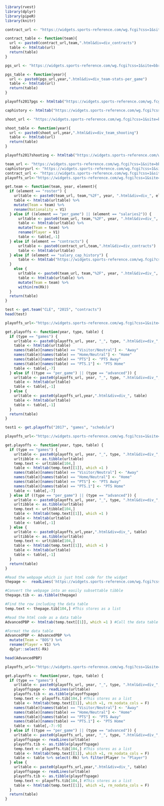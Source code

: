 ```r
library(rvest)
library(dplyr)
library(pipeR)
library(knitr)
```

```r
contract_url <- "https://widgets.sports-reference.com/wg.fcgi?css=1&site=bbr&url=%2Fcontracts%2F"

contract_table <- function(team){
  url <- paste0(contract_url,team,".html&div=div_contracts")
  table <- htmltab(url)
  return(table)
}

```

```r
pgs_url <- "https://widgets.sports-reference.com/wg.fcgi?css=1&site=bbr&url=%2Fplayoffs%2FNBA_"

pgs_table <- function(year){
  url <- paste0(pgs_url,year,".html&div=div_team-stats-per_game")
  table <- htmltab(url)
  return(table)
}

playoffs2017pgs <- htmltab("https://widgets.sports-reference.com/wg.fcgi?css=1&site=bbr&url=%2Fplayoffs%2FNBA_2017.html&div=div_team-stats-per_game")
```

```r
caphistory <- htmltab("https://widgets.sports-reference.com/wg.fcgi?css=1&site=bbr&url=%2Fcontracts%2Fsalary-cap-history.html&div=div_salary_cap_history")
```

```r
shoot_url <- "https://widgets.sports-reference.com/wg.fcgi?css=1&site=bbr&url=%2Fplayoffs%2FNBA_"

shoot_table <- function(year){
  url <- paste0(shoot_url,year,".html&div=div_team_shooting")
  table <- htmltab(url)
  return(table)
}

playoffs2017shooting <- htmltab("https://widgets.sports-reference.com/wg.fcgi?css=1&site=bbr&url=%2Fplayoffs%2FNBA_2017.html&div=div_team_shooting")
```


```r
team_url <- "https://widgets.sports-reference.com/wg.fcgi?css=1&site=bbr&url=%2Fteams%2F"
caphistoryurl <- "https://widgets.sports-reference.com/wg.fcgi?css=1&site=bbr&url=%2Fcontracts%2Fsalary-cap-history.html&div=div_salary_cap_history"
contract_url <- "https://widgets.sports-reference.com/wg.fcgi?css=1&site=bbr&url=%2Fcontracts%2F"
playoffs_url<-"https://widgets.sports-reference.com/wg.fcgi?css=1&site=bbr&url=%2Fplayoffs%2FNBA_"

get.team <- function(team, year, element){
  if (element == "roster") {
    urltable <- paste0(team_url, team,"%2F", year, ".html&div=div_", element)
    table <- htmltab(urltable) %>% 
    mutate(Team = team) %>% 
    rename(Nationality = V1) 
  } else if ((element == "per_game") || (element == "salaries2")) {
      urltable <- paste0(team_url, team,"%2F", year, ".html&div=div_", element)
      table <- htmltab(urltable) %>% 
      mutate(Team = team) %>% 
      rename(Player = V1)
      table <- table[,-1]
  } else if (element == "contracts") {
      urltable <- paste0(contract_url,team,".html&div=div_contracts")
      table <- htmltab(urltable)
  } else if (element == "salary_cap_history") {
      table <- htmltab("https://widgets.sports-reference.com/wg.fcgi?css=1&site=bbr&url=%2Fcontracts%2Fsalary-cap-history.html&div=div_salary_cap_history")
  }
    else {
      urltable <- paste0(team_url, team,"%2F", year, ".html&div=div_", element)
      table <- htmltab(urltable) %>% 
      mutate(Team = team) %>% 
      within(rm(Rk))
  }
  return(table)
}

test <- get.team("CLE", "2015", "contracts")
head(test)
```

```r
playoffs_url<-"https://widgets.sports-reference.com/wg.fcgi?css=1&site=bbr&url=%2Fplayoffs%2FNBA_"

get.playoffs <- function(year, type, table) {
  if (type == "games") {
    urltable <- paste0(playoffs_url, year, "_", type, ".html&div=div_", table)
    table <- htmltab(urltable)
    names(table)[names(table) == "Visitor/Neutral"] <- "Away"
    names(table)[names(table) == "Home/Neutral"] <- "Home"
    names(table)[names(table) == "PTS"] <- "PTS Away"
    names(table)[names(table) == "PTS.1"] <- "PTS Home"
    table <- table[,-7]
  } else if ((type == "per_game") || (type == "advanced")) {
    urltable <- paste0(playoffs_url, year, "_", type, ".html&div=div_", table)
    table <- htmltab(urltable)
    table <- table[,-1]
  } else {
    urltable <- paste0(playoffs_url,year,".html&div=div_", table)
    table <- htmltab(urltable)
    table <- table[,-1]
  }
  return(table)
}

test1 <- get.playoffs("2017", "games", "schedule")
```

```r
playoffs_url<-"https://widgets.sports-reference.com/wg.fcgi?css=1&site=bbr&url=%2Fplayoffs%2FNBA_"

get.playoffs <- function(year, type, table) {
  if (type == "games") {
    urltable <- paste0(playoffs_url, year, "_", type, ".html&div=div_", table)
    urltibble <- as.tibble(urltable)
    temp.text <- urltibble[104,]
    table <- htmltab(temp.text[[1]], which =1 )
    names(table)[names(table) == "Visitor/Neutral"] <- "Away"
    names(table)[names(table) == "Home/Neutral"] <- "Home"
    names(table)[names(table) == "PTS"] <- "PTS Away"
    names(table)[names(table) == "PTS.1"] <- "PTS Home"
    table <- table[,-7]
  } else if ((type == "per_game") || (type == "advanced")) {
    urltable <- paste0(playoffs_url, year, "_", type, ".html&div=div_", table)
    urltibble <- as.tibble(urltable)
    temp.text <- urltibble[104,]
    table <- htmltab(temp.text[[1]], which =1 )
    table <- htmltab(urltable)
    table <- table[,-1]
  } else {
    urltable <- paste0(playoffs_url,year,".html&div=div_", table)
    urltibble <- as.tibble(urltable)
    temp.text <- urltibble[104,]
    table <- htmltab(temp.text[[1]], which =1 )
    table <- htmltab(urltable)
    table <- table[,-1]
  }
  return(table)
}
```

```r
#Read the webpage which is just html code for the widget
thepage <-  readLines('https://widgets.sports-reference.com/wg.fcgi?css=1&site=bbr&url=%2Fteams%2FBOS%2F2018.html&div=div_advanced')

#Convert the webpage into an easily subsettable tibble
thepage.tib <- as.tibble(thepage) 

#Find the row including the data table
temp.text <- thepage.tib[104,] #This stores as a list

#Read the html code as a data table
AdvancedPBP <- htmltab(temp.text[[1]], which =1 ) #Call the data table element in the list 

#Format the data table
AdvancedPBP <- AdvancedPBP %>% 
  mutate(Team = "BOS") %>% 
  rename(Player = V1) %>% 
  dplyr::select(-Rk)

head(AdvancedPBP)

```

```r
playoffs_url<-"https://widgets.sports-reference.com/wg.fcgi?css=1&site=bbr&url=%2Fplayoffs%2FNBA_"

get.playoffs <- function(year, type, table) {
  if (type == "games") {
    urltable <- paste0(playoffs_url, year, "_", type, ".html&div=div_", table)
    playoffspage <- readLines(urltable)
    playoffs.tib <- as.tibble(playoffspage)
    temp.text <- playoffs.tib[104,] #This stores as a list
    table <- htmltab(temp.text[[1]], which =1, rm_nodata_cols = F)
    names(table)[names(table) == "Visitor/Neutral"] <- "Away"
    names(table)[names(table) == "Home/Neutral"] <- "Home"
    names(table)[names(table) == "PTS"] <- "PTS Away"
    names(table)[names(table) == "PTS.1"] <- "PTS Home"
    table <- table[,-7:-9]
  } else if ((type == "per_game") || (type == "advanced")) {
    urltable <- paste0(playoffs_url, year, "_", type, ".html&div=div_", table)
    playoffspage <- readLines(urltable)
    playoffs.tib <- as.tibble(playoffspage)
    temp.text <- playoffs.tib[104,] #This stores as a list
    table <- htmltab(temp.text[[1]], which =1, rm_nodata_cols = F)
    table <- table %>% select(-Rk) %>% filter(Player != "Player")
  } else {
    urltable <- paste0(playoffs_url,year,".html&div=div_", table)
    playoffspage <- readLines(urltable)
    playoffs.tib <- as.tibble(playoffspage)
    temp.text <- playoffs.tib[104,] #This stores as a list
    table <- htmltab(temp.text[[1]], which =1, rm_nodata_cols = F)
  }
  return(table)
}

```